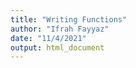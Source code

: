 ```yaml
---
title: "Writing Functions"
author: "Ifrah Fayyaz"
date: "11/4/2021"
output: html_document
---
```


```r

```

```r

```

```r

```

```r

```

```r

```

```r

```

```r

```

```r

```

```r

```

```r

```

```r

```

```r

```

```r

```

```r

```
